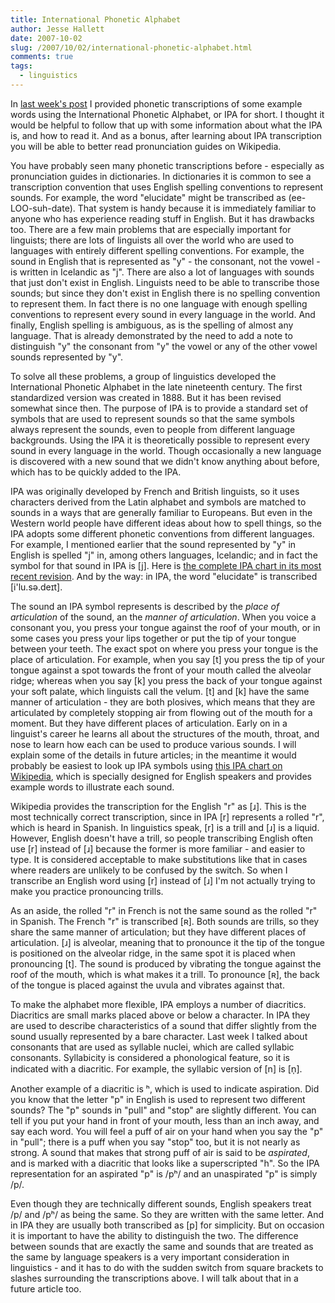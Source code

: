 ```yaml
---
title: International Phonetic Alphabet
author: Jesse Hallett
date: 2007-10-02
slug: /2007/10/02/international-phonetic-alphabet.html
comments: true
tags:
  - linguistics
---
```


In [last week's post][Anatomy of a Syllable] I provided phonetic
transcriptions of some example words using the International Phonetic
Alphabet, or IPA for short. I thought it would be helpful to follow
that up with some information about what the IPA is, and how to read
it. And as a bonus, after learning about IPA transcription you will be
able to better read pronunciation guides on Wikipedia.

[Anatomy of a Syllable]: /2007/09/24/anatomy-of-a-syllable.html

You have probably seen many phonetic transcriptions before -
especially as pronunciation guides in dictionaries. In dictionaries it
is common to see a transcription convention that uses English spelling
conventions to represent sounds. For example, the word "elucidate"
might be transcribed as (ee-LOO-suh-date). That system is handy
because it is immediately familiar to anyone who has experience
reading stuff in English. But it has drawbacks too. There are a few
main problems that are especially important for linguists; there are
lots of linguists all over the world who are used to languages with
entirely different spelling conventions. For example, the sound in
English that is represented as "y" - the consonant, not the vowel - is
written in Icelandic as "j". There are also a lot of languages with
sounds that just don't exist in English. Linguists need to be able to
transcribe those sounds; but since they don't exist in English there
is no spelling convention to represent them. In fact there is no one
language with enough spelling conventions to represent every sound in
every language in the world. And finally, English spelling is
ambiguous, as is the spelling of almost any language. That is already
demonstrated by the need to add a note to distinguish "y" the
consonant from "y" the vowel or any of the other vowel sounds
represented by "y".

<!-- more -->

To solve all these problems, a group of linguistics developed the
International Phonetic Alphabet in the late nineteenth century. The
first standardized version was created in 1888. But it has been
revised somewhat since then. The purpose of IPA is to provide a
standard set of symbols that are used to represent sounds so that the
same symbols always represent the sounds, even to people from
different language backgrounds. Using the IPA it is theoretically
possible to represent every sound in every language in the
world. Though occasionally a new language is discovered with a new
sound that we didn't know anything about before, which has to be
quickly added to the IPA.

IPA was originally developed by French and British linguists, so it
uses characters derived from the Latin alphabet and symbols are
matched to sounds in a ways that are generally familiar to
Europeans. But even in the Western world people have different ideas
about how to spell things, so the IPA adopts some different phonetic
conventions from different languages. For example, I mentioned earlier
that the sound represented by "y" in English is spelled "j" in, among
others languages, Icelandic; and in fact the symbol for that sound in
IPA is \[j\]. Here is [the complete IPA chart in its most recent
revision][Full IPA chart]. And by the way: in IPA, the word
"elucidate" is transcribed \[i'lu.sə.deɪt\].

[Full IPA chart]: http://www.linguiste.org/phonetics/ipa/chart/

The sound an IPA symbol represents is described by the *place of
articulation* of the sound, an the *manner of articulation*. When you
voice a consonant you, you press your tongue against the roof of your
mouth, or in some cases you press your lips together or put the tip of
your tongue between your teeth. The exact spot on where you press your
tongue is the place of articulation. For example, when you say \[t\] you
press the tip of your tongue against a spot towards the front of your
mouth called the alveolar ridge; whereas when you say \[k\] you press
the back of your tongue against your soft palate, which linguists call
the velum. \[t\] and \[k\] have the same manner of articulation - they are
both plosives, which means that they are articulated by completely
stopping air from flowing out of the mouth for a moment. But they have
different places of articulation. Early on in a linguist's career he
learns all about the structures of the mouth, throat, and nose to
learn how each can be used to produce various sounds. I will explain
some of the details in future articles; in the meantime it would
probably be easiest to look up IPA symbols using [this IPA chart on
Wikipedia][IPA chart for English], which is specially designed for
English speakers and provides example words to illustrate each sound.

[IPA chart for English]: http://en.wikipedia.org/wiki/IPA_Chart_for_English

Wikipedia provides the transcription for the English "r" as \[ɹ\]. This
is the most technically correct transcription, since in IPA \[r\]
represents a rolled "r", which is heard in Spanish. In linguistics
speak, \[r\] is a trill and \[ɹ\] is a liquid. However, English doesn't
have a trill, so people transcribing English often use \[r\] instead of
\[ɹ\] because the former is more familiar - and easier to type. It is
considered acceptable to make substitutions like that in cases where
readers are unlikely to be confused by the switch. So when I
transcribe an English word using \[r\] instead of \[ɹ\] I'm not actually
trying to make you practice pronouncing trills.

As an aside, the rolled "r" in French is not the same sound as the
rolled "r" in Spanish. The French "r" is transcribed \[ʀ\]. Both sounds
are trills, so they share the same manner of articulation; but they
have different places of articulation. \[ɹ\] is alveolar, meaning that
to pronounce it the tip of the tongue is positioned on the alveolar
ridge, in the same spot it is placed when pronouncing \[t\]. The sound
is produced by vibrating the tongue against the roof of the mouth,
which is what makes it a trill. To pronounce \[ʀ\], the back of the
tongue is placed against the uvula and vibrates against that.

To make the alphabet more flexible, IPA employs a number of
diacritics. Diacritics are small marks placed above or below a
character. In IPA they are used to describe characteristics of a sound
that differ slightly from the sound usually represented by a bare
character. Last week I talked about consonants that are used as
syllable nuclei, which are called syllabic consonants. Syllabicity is
considered a phonological feature, so it is indicated with a
diacritic. For example, the syllabic version of \[n\] is \[n̩\].

Another example of a diacritic is ʰ, which is used to indicate
aspiration. Did you know that the letter "p" in English is used to
represent two different sounds? The "p" sounds in "pull" and "stop"
are slightly different. You can tell if you put your hand in front of
your mouth, less than an inch away, and say each word. You will feel a
puff of air on your hand when you say the "p" in "pull"; there is a
puff when you say "stop" too, but it is not nearly as strong. A sound
that makes that strong puff of air is said to be *aspirated*, and is
marked with a diacritic that looks like a superscripted "h". So the
IPA representation for an aspirated "p" is /pʰ/ and an unaspirated "p"
is simply /p/.

Even though they are technically different sounds, English speakers
treat /p/ and /pʰ/ as being the same. So they are written with the
same letter. And in IPA they are usually both transcribed as \[p\] for
simplicity. But on occasion it is important to have the ability to
distinguish the two. The difference between sounds that are exactly
the same and sounds that are treated as the same by language speakers
is a very important consideration in linguistics - and it has to do
with the sudden switch from square brackets to slashes surrounding the
transcriptions above. I will talk about that in a future article too.
